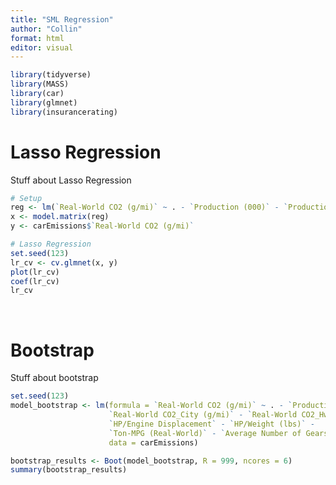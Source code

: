 ```yaml
---
title: "SML Regression"
author: "Collin"
format: html
editor: visual
---
```


```r
library(tidyverse)
library(MASS)
library(car)
library(glmnet)
library(insurancerating)
```

# Lasso Regression

Stuff about Lasso Regression

```r
# Setup
reg <- lm(`Real-World CO2 (g/mi)` ~ . - `Production (000)` - `Production Share` - `Real-World CO2 (g/mi)` - `Real-World CO2_City (g/mi)` - `Real-World CO2_Hwy (g/mi)` - `HP/Engine Displacement` - `HP/Weight (lbs)` - `Ton-MPG (Real-World)` - `Average Number of Gears`, data = carEmissions) 
x <- model.matrix(reg)
y <- carEmissions$`Real-World CO2 (g/mi)`

# Lasso Regression
set.seed(123)
lr_cv <- cv.glmnet(x, y)
plot(lr_cv)
coef(lr_cv)
lr_cv

```

<br>

# Bootstrap

Stuff about bootstrap

```r
set.seed(123)
model_bootstrap <- lm(formula = `Real-World CO2 (g/mi)` ~ . - `Production (000)` -                       `Production Share` - `Real-World CO2 (g/mi)` - 
                      `Real-World CO2_City (g/mi)` - `Real-World CO2_Hwy (g/mi)` -
                      `HP/Engine Displacement` - `HP/Weight (lbs)` - 
                      `Ton-MPG (Real-World)` - `Average Number of Gears`, 
                      data = carEmissions)

bootstrap_results <- Boot(model_bootstrap, R = 999, ncores = 6)
summary(bootstrap_results)


```

<br>
